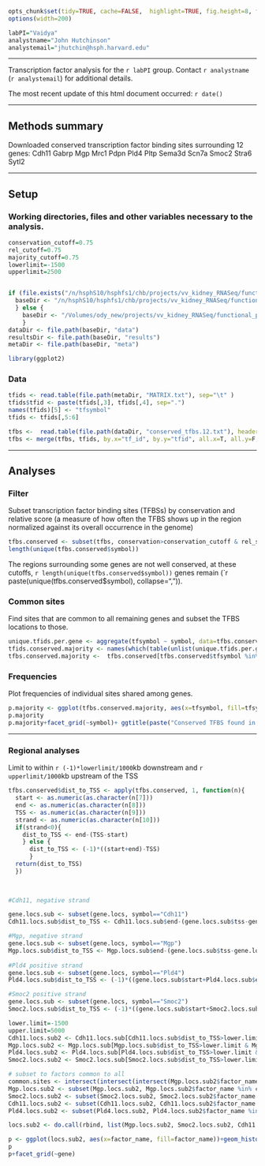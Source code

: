 
```r
opts_chunk$set(tidy=TRUE, cache=FALSE,  highlight=TRUE, fig.height=8, fig.width=8, figalign="center", echo=FALSE, warning=FALSE, error=FALSE, message=FALSE, tidy.opts=list(keep.blank.line=FALSE, width.cutoff=120), dev='CairoSVG')
options(width=200)

labPI="Vaidya"
analystname="John Hutchinson"
analystemail="jhutchin@hsph.harvard.edu"
```
---

Transcription factor analysis for the `r labPI` group.  Contact `r analystname` (`r analystemail`) for additional details.

The most recent update of this html document occurred: `r date()`

---

## Methods summary

Downloaded conserved transcription factor binding sites surrounding 12 genes:
Cdh11
Gabrp
Mgp
Mrc1
Pdpn
Pld4
Pltp
Sema3d
Scn7a
Smoc2
Stra6
Sytl2

---

## Setup

### Working directories, files and other variables necessary to the analysis.

```r
conservation_cutoff=0.75
rel_cutoff=0.75
majority_cutoff=0.75
lowerlimit=-1500
upperlimit=2500


if (file.exists("/n/hsphS10/hsphfs1/chb/projects/vv_kidney_RNASeq/functional_project/")) {
  baseDir <- "/n/hsphS10/hsphfs1/chb/projects/vv_kidney_RNASeq/functional_project/"
  } else {
    baseDir <- "/Volumes/ody_new/projects/vv_kidney_RNASeq/functional_project/"
    }
dataDir <- file.path(baseDir, "data")
resultsDir <- file.path(baseDir, "results")
metaDir <- file.path(baseDir, "meta")

library(ggplot2)
```

### Data

```r
tfids <- read.table(file.path(metaDir, "MATRIX.txt"), sep="\t" )
tfids$tfid <- paste(tfids[,3], tfids[,4], sep=".")
names(tfids)[5] <- "tfsymbol"
tfids <- tfids[,5:6]

tfbs <-  read.table(file.path(dataDir, "conserved_tfbs.12.txt"), header=T)
tfbs <- merge(tfbs, tfids, by.x="tf_id", by.y="tfid", all.x=T, all.y=F, sort=F)
```

---

## Analyses

### Filter 
Subset transcription factor binding sites (TFBSs) by conservation and relative score (a measure of how often the TFBS shows up in the region normalized against its overall occurrence in the genome)
```r
tfbs.conserved <- subset(tfbs, conservation>conservation_cutoff & rel_score>rel_cutoff)
length(unique(tfbs.conserved$symbol))
```

The regions surrounding some genes are not well conserved, at these cutoffs, `r length(unique(tfbs.conserved$symbol))` genes remain (`r paste(unique(tfbs.conserved$symbol), collapse=", ")).

### Common sites
Find sites that are common to all remaining genes and subset the TFBS locations to those.

```r
unique.tfids.per.gene <- aggregate(tfsymbol ~ symbol, data=tfbs.conserved, function(x) unique(as.character(x)))
tfids.conserved.majority <- names(which(table(unlist(unique.tfids.per.gene[,2]))>majority_cutoff*length(unique(tfbs.conserved$symbol))))
tfbs.conserved.majority <-  tfbs.conserved[tfbs.conserved$tfsymbol %in% tfids.conserved.majority ,]

```


### Frequencies
Plot frequencies of individual sites shared among genes.

```r
p.majority <- ggplot(tfbs.conserved.majority, aes(x=tfsymbol, fill=tfsymbol))+geom_histogram()+coord_flip()+xlab("transcription factor")+ggtitle(paste("Conserved TFBS found in ", majority_cutoff*100, "% of all genes",sep=""))
p.majority
p.majority+facet_grid(~symbol)+ ggtitle(paste("Conserved TFBS found in ", majority_cutoff*100, "% of all genes (by gene)", sep=""))
```                                                                                                                                                 


---

### Regional analyses
Limit to within `r (-1)*lowerlimit/1000`kb downstream and `r upperlimit/1000`kb upstream of the TSS

```r
tfbs.conserved$dist_to_TSS <- apply(tfbs.conserved, 1, function(n){
  start <- as.numeric(as.character(n[7]))
  end <- as.numeric(as.character(n[8]))
  TSS <- as.numeric(as.character(n[9]))
  strand <- as.numeric(as.character(n[10]))
  if(strand<0){
    dist_to_TSS <- end-(TSS-start)
    } else {
      dist_to_TSS <- (-1)*((start+end)-TSS)
      }
  return(dist_to_TSS)
  })                                                                                                                                                 
                                                                                                                                          

                                                                                                                                                 
#Cdh11, negative strand

gene.locs.sub <- subset(gene.locs, symbol=="Cdh11")
Cdh11.locs.sub$dist_to_TSS <- Cdh11.locs.sub$end-(gene.locs.sub$tss-gene.locs.sub$start)

#Mgp, negative strand
gene.locs.sub <- subset(gene.locs, symbol=="Mgp")
Mgp.locs.sub$dist_to_TSS <- Mgp.locs.sub$end-(gene.locs.sub$tss-gene.locs.sub$start)
                  
#Pld4 positive strand
gene.locs.sub <- subset(gene.locs, symbol=="Pld4")
Pld4.locs.sub$dist_to_TSS <- (-1)*((gene.locs.sub$start+Pld4.locs.sub$end)-gene.locs.sub$tss)

#Smoc2 positive strand
gene.locs.sub <- subset(gene.locs, symbol=="Smoc2")
Smoc2.locs.sub$dist_to_TSS <- (-1)*((gene.locs.sub$start+Smoc2.locs.sub$end)-gene.locs.sub$tss)

lower.limit=-1500
upper.limit=5000
Cdh11.locs.sub2 <- Cdh11.locs.sub[Cdh11.locs.sub$dist_to_TSS>lower.limit & Cdh11.locs.sub$dist_to_TSS<upper.limit,]
Mgp.locs.sub2 <- Mgp.locs.sub[Mgp.locs.sub$dist_to_TSS>lower.limit & Mgp.locs.sub$dist_to_TSS<upper.limit,]
Pld4.locs.sub2 <- Pld4.locs.sub[Pld4.locs.sub$dist_to_TSS>lower.limit & Pld4.locs.sub$dist_to_TSS<upper.limit,]
Smoc2.locs.sub2 <- Smoc2.locs.sub[Smoc2.locs.sub$dist_to_TSS>lower.limit & Smoc2.locs.sub$dist_to_TSS<upper.limit,]

# subset to factors common to all 
common.sites <- intersect(intersect(intersect(Mgp.locs.sub2$factor_name, Smoc2.locs.sub2$factor_name), Cdh11.locs.sub2$factor_name),Pld4.locs.sub2$factor_name)
Mgp.locs.sub2 <- subset(Mgp.locs.sub2, Mgp.locs.sub2$factor_name %in% common.sites)
Smoc2.locs.sub2 <- subset(Smoc2.locs.sub2, Smoc2.locs.sub2$factor_name %in% common.sites)
Cdh11.locs.sub2 <- subset(Cdh11.locs.sub2, Cdh11.locs.sub2$factor_name %in% common.sites)
Pld4.locs.sub2 <- subset(Pld4.locs.sub2, Pld4.locs.sub2$factor_name %in% common.sites)

locs.sub2 <- do.call(rbind, list(Mgp.locs.sub2, Smoc2.locs.sub2, Cdh11.locs.sub2, Pld4.locs.sub2))

p <- ggplot(locs.sub2, aes(x=factor_name, fill=factor_name))+geom_histogram()+coord_flip()+ylab("transcription factor")
p
p+facet_grid(~gene)
```



